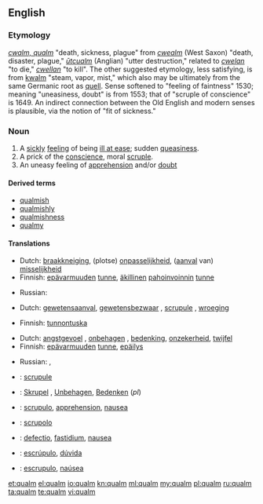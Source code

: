 {{also|Qualm}}
==English==

===Etymology===
{{etyl|enm}} ''[[qualm#Middle English|cwalm, qualm]]'' "death, sickness, plague" from {{etyl|ang}} ''[[cwealm#Old English|cwealm]]'' (West Saxon) "death, disaster, plague," ''[[utcualm#Old English|ūtcualm]]'' (Anglian) "utter destruction," related to ''[[cwelan#Old English|cwelan]]'' "to die," ''[[cwellan#Old English|cwellan]]'' "to kill". The other suggested etymology, less satisfying, is from {{etyl|nl}} [[kwalm]] "steam, vapor, mist," which also may be ultimately from the same Germanic root as [[quell]]. Sense softened to "feeling of faintness" 1530; meaning "uneasiness, doubt" is from 1553; that of "scruple of conscience" is 1649. An indirect connection between the Old English and modern senses is plausible, via the notion of "fit of sickness."

===Noun===
{{en-noun}}

# A [[sickly]] [[feeling]] of being [[ill at ease]]; sudden [[queasiness]].
# A prick of the [[conscience]], moral [[scruple]].
# An uneasy feeling of [[apprehension]] and/or [[doubt]]

====Derived terms====
* [[qualmish]]
* [[qualmishly]]
* [[qualmishness]]
* [[qualmy]]

====Translations====
{{trans-top|A sickly feeling of being ill at ease; sudden queasiness}}
* Dutch: [[braakkneiging]], (plotse) [[onpasselijkheid]], ([[aanval]] van) [[misselijkheid]]
* Finnish: [[epävarmuus|epävarmuuden]] [[tunne]], [[äkillinen]] [[pahoinvointi|pahoinvoinnin]] [[tunne]]
{{trans-mid}}
* Russian: {{t+|ru|тошнота|f}}
{{trans-bottom}}

{{trans-top|A prick of the conscience, moral scrupule}}
* Dutch: [[gewetensaanval]], [[gewetensbezwaar]] {{n}}, [[scrupule]] {{m}}, [[wroeging]]
{{trans-mid}}
* Finnish: [[tunnontuska]]
{{trans-bottom}}

{{trans-top|An uneasy feeling of apprehension, doubt}}
* Dutch: [[angstgevoel]] {{n}}, [[onbehagen]] {{n}}, [[bedenking]], [[onzekerheid]], [[twijfel]]
* Finnish: [[epävarmuus|epävarmuuden]] [[tunne]], [[epäilys]]
{{trans-mid}}
* Russian: {{t+|ru|сомнение|n}}, {{t|ru|растерянность|f}}
{{trans-bottom}}

{{checktrans-top|}}
* {{ttbc|fr}}: [[scrupule]] {{m}}
* {{ttbc|German}}: [[Skrupel]] {{m}}, [[Unbehagen]], [[Bedenken]] {{n|p}} (''pl'')
* {{ttbc|Interlingua}}: [[scrupulo]], [[apprehension]], [[nausea]]
{{trans-mid}}
* {{ttbc|Italian}}: [[scrupolo]]
* {{ttbc|Latin}}: [[defectio]], [[fastidium]], [[nausea]]
* {{ttbc|Portuguese}}: [[escrúpulo]], [[dúvida]]
* {{ttbc|Spanish}}: [[escrupulo]], [[naúsea]]
{{trans-bottom}}

[[et:qualm]]
[[el:qualm]]
[[io:qualm]]
[[kn:qualm]]
[[ml:qualm]]
[[my:qualm]]
[[pl:qualm]]
[[ru:qualm]]
[[ta:qualm]]
[[te:qualm]]
[[vi:qualm]]